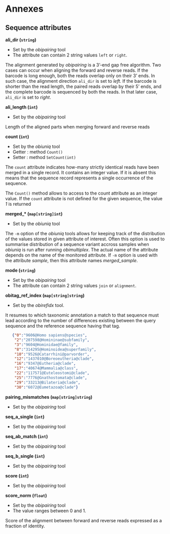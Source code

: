 # Annexes

## Sequence attributes

**ali_dir (`string`)**

  - Set by the *obipairing* tool
  - The attribute can contain 2 string values `left` or `right`.

  The alignment generated by *obipairing* is a 3'-end gap free algorithm.
  Two cases can occur when aligning the forward and reverse reads. If the
  barcode is long enough, both the reads overlap only on their 3' ends. In
  such case, the alignment direction `ali_dir` is set to *left*. If the
  barcode is shorter than the read length, the paired reads overlap by
  their 5' ends, and the complete barcode is sequenced by both the reads.
  In that later case, `ali_dir` is set to *right*.

**ali_length (`int`)**

  - Set by the *obipairing* tool

  Length of the aligned parts when merging forward and reverse reads


**count (`int`)**

  - Set by the *obiuniq* tool
  - Getter : method `Count()`
  - Setter : method `SetCount(int)`

  The `count` attribute indicates how-many strictly identical reads
  have been merged in a single record. It contains an integer value. If it
  is absent this means that the sequence record represents a single
  occurrence of the sequence.

  The `Count()` method allows to access to the count attribute as an
  integer value. If the `count` attribute is not defined for the given
  sequence, the value *1* is returned

**merged_* (`map[string]int`)**

  - Set by the *obiuniq* tool

  The `-m` option of the *obiuniq* tools allows for keeping track of the
  distribution of the values stored in given attribute of interest. Often
  this option is used to summarise distribution of a sequence variant
  accross samples when *obiuniq* is run after running *obimultiplex*. The
  actual name of the attribute depends on the name of the monitored
  attribute. If `-m` option is used with the attribute *sample*, then this
  attribute names *merged_sample*.

**mode (`string`)**

  - Set by the *obipairing* tool
  - The attribute can contain 2 string values `join` or `alignment`.


**obitag_ref_index (`map[string]string`)**

  - Set by the *obirefidx* tool.

  It resumes to which taxonomic annotation a match to that sequence must
  lead according to the number of differences existing between the query
  sequence and the reference sequence having that tag. 

```json
   {"0":"9606@Homo sapiens@species",
    "2":"207598@Homininae@subfamily",
    "3":"9604@Hominidae@family",
    "8":"314295@Hominoidea@superfamily",
    "10":"9526@Catarrhini@parvorder",
    "12":"1437010@Boreoeutheria@clade",
    "16":"9347@Eutheria@clade",
    "17":"40674@Mammalia@class",
    "22":"117571@Euteleostomi@clade",
    "25":"7776@Gnathostomata@clade",
    "29":"33213@Bilateria@clade",
    "30":"6072@Eumetazoa@clade"}
```

**pairing_mismatches (`map[string]string`)**

  - Set by the *obipairing* tool

**seq_a_single (`int`)**

  - Set by the *obipairing* tool

**seq_ab_match (`int`)**

  - Set by the *obipairing* tool

**seq_b_single (`int`)**

  - Set by the *obipairing* tool

**score (`int`)**

  - Set by the *obipairing* tool

**score_norm (`float`)**

  - Set by the *obipairing* tool
  - The value ranges between 0 and 1.

  Score of the alignment between forward and reverse reads expressed as a fraction of identity.
 
